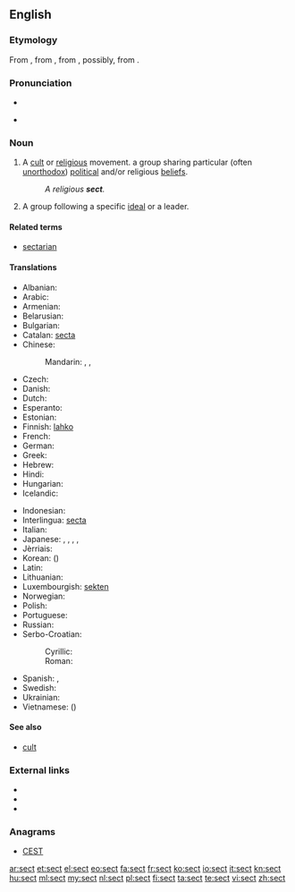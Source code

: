 {{wikipedia}}
==English==

===Etymology===
From {{etyl|enm}} {{term|lang=enm|secte}}, from {{etyl|fro}} {{term|lang=fro|secte||a sect in philosophy or religion}}, from {{etyl|LL.}} {{term|lang=la|secta||a sect in philosophy or religion, a school, party, faction, class, gild, band, particularly a heretical doctrince or sect, etc.}}, possibly, from {{etyl|la}} {{term|lang=la|sequi||to follow}}.<!--Century 1911 has the derivation from "secare" as the main one through "secare viam" (take one's way, travel), discussing three alternative explanations as less probable: two of them from "sequi", one more from "secare". M-W online traces the origin to "sequi", so does Online Etymology Dictionary.-->

===Pronunciation===
* {{audio|en-us-sect.ogg|Audio (US)}}

* {{rhymes|ɛkt}}

===Noun===
{{en-noun}}

# A [[cult]] or [[religious]] movement. a group sharing particular (often [[unorthodox]]) [[political]] and/or religious [[beliefs]].
#: ''A religious '''sect'''.''
# A group following a specific [[ideal]] or a leader.

====Related terms====
* [[sectarian]]

====Translations====
{{trans-top|religious movement}}
* Albanian: {{t-|sq|sekt|m|xs=Albanian}}
* Arabic: {{t|ar|طائفة|f|tr=ʈā’ifa|sc=Arab}}
* Armenian: {{t-|hy|աղանդ|tr=aġand}}
* Belarusian: {{t|be|сэкта|f|tr=sékta|sc=Cyrl}}
* Bulgarian: {{t+|bg|секта|f|tr=sékta|sc=Cyrl}}
* Catalan: [[secta]] {{f}}
* Chinese:
*: Mandarin: {{t|zh|宗派|tr=zōngpài|sc=Hani}}, {{t|zh|教派|tr=jiàopài|sc=Hani}}, {{qualifier|cult}} {{t|zh|邪教|tr=xiéjiào|sc=Hani}}
* Czech: {{t+|cs|sekta|f}}
* Danish: {{t-|da|sekt|c}}
* Dutch: {{t+|nl|sekte|f}}
* Esperanto: {{t|eo|sekto}}
* Estonian: {{t-|et|sekt}}
* Finnish: [[lahko]] {{italbrac|religious}}
* French: {{t+|fr|secte|f}}
* German: {{t+|de|Sekte|f}}
* Greek: {{t|el|αίρεση|f|tr=aíresi}}
* Hebrew: {{t|he|כת|f|tr=kat|sc=Hebr}}
* Hindi: {{t-|hi|मज़हब|m|tr=mazhab|xs=Hindi}}
* Hungarian: {{t+|hu|szekta}}
* Icelandic: {{t|is|sértrúarsöfnuður|m}}
{{trans-mid}}
* Indonesian: {{t-|id|sekte|xs=Indonesian}}
* Interlingua: [[secta]]
* Italian: {{t+|it|setta|f}}
* Japanese: {{t|ja|宗派|tr=しゅうは, shūha|sc=Jpan}}, {{t|ja|教派|tr=きょうは, kyōha|sc=Jpan}}, {{t|ja|セクト|tr=sekuto|sc=Jpan}}, {{qualifier|cult}} {{t|ja|カルト|tr=karuto|sc=Jpan}}, {{t|ja|分派|tr=ぶんぱ, bunpa|sc=Jpan}}
* Jèrriais: {{tø|roa-jer|secte|f}}
* Korean: {{t|ko|종파|tr=jongpa|sc=Kore}} ({{t|ko|宗派|sc=Kore}})
* Latin: {{t+|la|cultus|m}}
* Lithuanian: {{t-|lt|sekta|f|xs=Lithuanian}}
* Luxembourgish: [[sekten]]
* Norwegian: {{t-|no|sekt|m}}
* Polish: {{t+|pl|sekta|f}}
* Portuguese: {{t+|pt|seita|f}}
* Russian: {{t+|ru|секта|f|tr=sékta}}
* Serbo-Croatian:
*: Cyrillic: {{t|sh|секта|f}}
*: Roman: {{t|sh|sekta|f}}
* Spanish: {{t-|es|secta|f}}, {{t+|es|culto|m}}
* Swedish: {{t+|sv|sekt|c}}
* Ukrainian: {{t|uk|секта|f|tr=sékta|sc=Cyrl}}
* Vietnamese: {{t|vi|tông phái}} ({{t|vi|宗派}})
{{trans-bottom}}

====See also====
* [[cult]]

===External links===
* {{R:Webster 1913}}
* {{R:Century 1911}}
* {{R:OneLook}}

===Anagrams===
* [[CEST#English|CEST]]

[[ar:sect]]
[[et:sect]]
[[el:sect]]
[[eo:sect]]
[[fa:sect]]
[[fr:sect]]
[[ko:sect]]
[[io:sect]]
[[it:sect]]
[[kn:sect]]
[[hu:sect]]
[[ml:sect]]
[[my:sect]]
[[nl:sect]]
[[pl:sect]]
[[fi:sect]]
[[ta:sect]]
[[te:sect]]
[[vi:sect]]
[[zh:sect]]